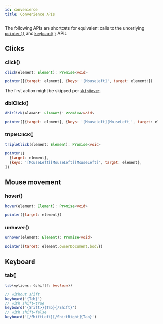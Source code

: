 ```yaml
---
id: convenience
title: Convenience APIs
---
```


The following APIs are shortcuts for equivalent calls to the underlying
[`pointer()`](pointer) and [`keyboard()`](keyboard) APIs.

## Clicks

### click()

```ts
click(element: Element): Promise<void>
```

```js
pointer([{target: element}, {keys: '[MouseLeft]', target: element}])
```

The first action might be skipped per [`skipHover`](options#skiphover).

### dblClick()

```ts
dblClick(element: Element): Promise<void>
```

```js
pointer([{target: element}, {keys: '[MouseLeft][MouseLeft]', target: element}])
```

### tripleClick()

```ts
tripleClick(element: Element): Promise<void>
```

```js
pointer([
  {target: element},
  {keys: '[MouseLeft][MouseLeft][MouseLeft]', target: element},
])
```

## Mouse movement

### hover()

```ts
hover(element: Element): Promise<void>
```

```js
pointer({target: element})
```

### unhover()

```ts
unhover(element: Element): Promise<void>
```

```js
pointer({target: element.ownerDocument.body})
```

## Keyboard

### tab()

```ts
tab(options: {shift?: boolean})
```

```js
// without shift
keyboard('{Tab}')
// with shift=true
keyboard('{Shift>}{Tab}{/Shift}')
// with shift=false
keyboard('[/ShiftLeft][/ShiftRight]{Tab}')
```
